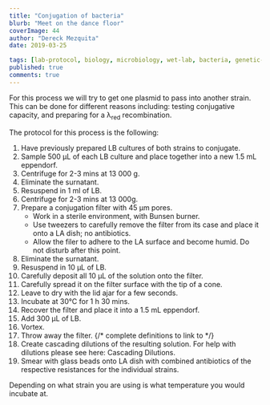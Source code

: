```yaml
---
title: "Conjugation of bacteria"
blurb: "Meet on the dance floor"
coverImage: 44
author: "Dereck Mezquita"
date: 2019-03-25

tags: [lab-protocol, biology, microbiology, wet-lab, bacteria, genetic-engineering]
published: true
comments: true
---
```


For this process we will try to get one plasmid to pass into another strain. This can be done for different reasons including: testing conjugative capacity, and preparing for a &lambda;<sub>red</sub> recombination.

The protocol for this process is the following:

1. Have previously prepared LB cultures of both strains to conjugate.
2. Sample 500 &mu;L of each LB culture and place together into a new 1.5 mL eppendorf.
3. Centrifuge for 2-3 mins at 13 000 g.
4. Eliminate the surnatant.
5. Resuspend in 1 ml of LB.
6. Centrifuge for 2-3 mins at 13 000g.
7. Prepare a conjugation filter with 45 &mu;m pores.
    - Work in a sterile environment, with Bunsen burner.
    - Use tweezers to carefully remove the filter from its case and place it onto a LA dish; no antibiotics.
    - Allow the filer to adhere to the LA surface and become humid. Do not disturb after this point.
8. Eliminate the surnatant.
9. Resuspend in 10 &mu;L of LB.
10. Carefully deposit all 10 &mu;L of the solution onto the filter.
11. Carefully spread it on the filter surface with the tip of a cone.
12. Leave to dry with the lid ajar for a few seconds.
13. Incubate at 30&deg;C for 1 h 30 mins.
14. Recover the filter and place it into a 1.5 mL eppendorf.
15. Add 300 &mu;L of LB.
16. Vortex.
17. Throw away the filter.
{/* complete definitions to link to */}
18. Create cascading dilutions of the resulting solution. For help with dilutions please see here: Cascading Dilutions.
19. Smear with glass beads onto LA dish with combined antibiotics of the respective resistances for the individual strains.

Depending on what strain you are using is what temperature you would incubate at.